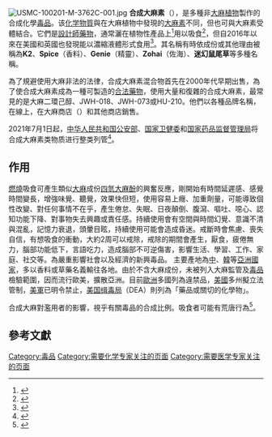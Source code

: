 {{About|一种化学合成[[毒品|毒品]]|非化学制品的植物|大麻}}
{{Not|混合大麻}}
{{Multiple issues|
{{expert|subject=医学|subject2=化学|time=2015-10-21}}
{{Copy edit|time=2021-02-08T16:13:15+00:00}}
{{Refimprove|time=2021-02-08T16:13:15+00:00}}
}}
[[File:USMC-100201-M-3762C-001.jpg|thumb]]
'''合成大麻素'''（{{lang-en|Synthetic cannabinoids}}），是多種非[[大麻属|大麻植物]]製作的合成化學[[毒品|毒品]]。该[[化学物質|化学物質]]與在大麻植物中發現的[[大麻素|大麻素]]不同，但也可與大麻素受體結合。它們是[[設計師藥物|設計師藥物]]，通常灑在植物性產品上<ref name=FBI>{{Cite web |url=https://leb.fbi.gov/articles/featured-articles/synthetic-marijuana |title=Synthetic Marijuana |last1=Macher |first1=Roland |last2=Burke |first2=Tod W |last3=Owen |first3=Stephen S |name-list-style=vanc |date=2012-05-01 |website=FBI: Law Enforcement Bulletin |language=en |access-date=2020-03-19 |archive-date=2020-10-29 |archive-url=https://web.archive.org/web/20201029231155/https://leb.fbi.gov/articles/featured-articles/synthetic-marijuana |dead-url=no }}</ref>用以吸食<ref name=":1">{{Cite news|url=https://www.huffingtonpost.com/entry/synthetic-marijuana-linked-to-seizures-psychosis-and-death_us_5899f9d6e4b0406131395f53|title=Synthetic Marijuana Linked To Seizures, Psychosis And Death|last=Science|first=Live|date=2017-02-07|work=Huffington Post|access-date=2018-05-04|language=en-US|archive-date=2018-09-30|archive-url=https://web.archive.org/web/20180930082224/https://www.huffingtonpost.com/entry/synthetic-marijuana-linked-to-seizures-psychosis-and-death_us_5899f9d6e4b0406131395f53|dead-url=no}}</ref>，但自2016年以來在美國和英國也發現能以濃縮液體形式食用<ref name=":2">{{cite journal | vauthors = Diao X, Huestis MA | title = Approaches, Challenges, and Advances in Metabolism of New Synthetic Cannabinoids and Identification of Optimal Urinary Marker Metabolites | journal = Clinical Pharmacology and Therapeutics | volume = 101 | issue = 2 | pages = 239–253 | date = February 2017 | pmid = 27727455 | doi = 10.1002/cpt.534 | s2cid = 10910467 }}</ref>。其名稱有時依成份或其他理由被稱為'''K2'''、'''Spice'''（香料）、'''Genie'''（精靈）、'''Zohai'''（佐海）、'''迷幻鼠尾草'''等多種名稱。

為了規避使用大麻非法的法律，合成大麻素混合物首先在2000年代早期出售，為了使合成大麻素成為一種可製造的[[合法藥物|合法藥物]]，使用大量和復雜的合成大麻素，最常見的是大麻二環己醇、JWH-018、JWH-073或HU-210。他們以各種品牌名稱，在線上，在大麻商店（{{lang|en|Head shop}}）和其他商店銷售。

2021年7月1日起，[[中华人民共和国公安部|中华人民共和国公安部]]、[[国家卫健委|国家卫健委]]和[[国家药品监督管理局|国家药品监督管理局]]将合成大麻素类物质进行整类列管<ref>{{Cite news |url=https://baijiahao.baidu.com/s?id=1699746248101297401&wfr=spider&for=pc |title=重磅！我国对合成大麻素类物质实行整类列管 |date=2021年5月14日 |work=百家号 |accessdate=2021-09-02 |language=zh |archive-date=2021-09-02 |archive-url=https://web.archive.org/web/20210902032722/https://baijiahao.baidu.com/s?id=1699746248101297401&wfr=spider&for=pc }}</ref>。

==作用==
[[燃燒|燃燒]]吸食可產生類似[[大麻|大麻]]成份[[四氫大麻酚|四氫大麻酚]]的興奮反應，剛開始有時間延遲感、感覺時間變長，增強味覺、聽覺，效果快但短，使用容易上癮、加重劑量，可能導致個性改變、對任何事情不在乎，產生倦怠、失眠、日夜顛倒、腹瀉、嘔吐、噁心、認知功能下降、對事物失去興趣或責任感。持續使用會有空間與時間幻覺、意識不清與混亂，記憶力衰退，頭暈目眩，持續使用可能會造成昏迷。戒斷時會焦慮、喪失自信，有想吸食的衝動，大約2周可以戒除，戒除的期間會產生，厭食，疲倦無力，腦部功能低下，言語吃力，造成腦部不可逆傷害，影響生活、學習、工作、家庭、社交等。為嚴重影響社會以及經濟的新興毒品。
主要產地為[[中國|中]]、[[韓國|韓]]等[[亞洲|亞洲]][[國家|國家]]，多以香料或草藥名義輸往各地。由於不含大麻成份，未被列入大麻監管及[[毒品|毒品]]檢驗範圍，因而流行歐美，擴散亞洲。目前[[歐洲|歐洲]]多國列為違禁品，[[美國|美國]]多州擬立法管制，[[美軍|美軍]]已明令禁止，[[美国缉毒局|美国缉毒局]]（DEA）則列為「藥品或關切的化學物」。

合成大麻對濫用者的影響，視乎有關毒品的合成比例。吸食者可能有荒唐行為<ref>{{Cite news |url=https://tw.news.yahoo.com/%E5%A5%B3%E8%BA%B2%E9%80%9F%E9%A3%9F%E5%BA%97%E5%BB%81%E6%89%80%E5%90%B8%E5%AE%8C%E6%AF%92-%E5%85%A8%E8%A3%B8%E5%A5%94%E5%87%BA%E4%BA%82%E5%A1%97%E5%B1%8E-041011923.html |title=女躲速食店廁所吸完毒 全裸奔出亂塗屎 |date=2015年10月16日 |work=今日新聞 |accessdate=2021-02-20 |language=zh-TW}}</ref>。

==參考文獻==
{{reflist}}

[[Category:毒品|Category:毒品]]
[[Category:需要化学专家关注的页面|Category:需要化学专家关注的页面]]
[[Category:需要医学专家关注的页面|Category:需要医学专家关注的页面]]